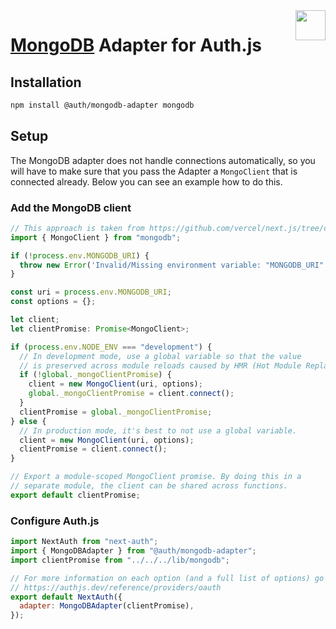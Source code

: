 <img align="right" src="/img/adapters/mongodb.svg" width="48" height="48" />

# <a href="https://www.mongodb.com">MongoDB</a> Adapter for Auth.js

## Installation

```bash npm2yarn
npm install @auth/mongodb-adapter mongodb
```

## Setup

The MongoDB adapter does not handle connections automatically, so you will have to make sure that you pass the Adapter a `MongoClient` that is connected already. Below you can see an example how to do this.

### Add the MongoDB client

```ts
// This approach is taken from https://github.com/vercel/next.js/tree/canary/examples/with-mongodb
import { MongoClient } from "mongodb";

if (!process.env.MONGODB_URI) {
  throw new Error('Invalid/Missing environment variable: "MONGODB_URI"');
}

const uri = process.env.MONGODB_URI;
const options = {};

let client;
let clientPromise: Promise<MongoClient>;

if (process.env.NODE_ENV === "development") {
  // In development mode, use a global variable so that the value
  // is preserved across module reloads caused by HMR (Hot Module Replacement).
  if (!global._mongoClientPromise) {
    client = new MongoClient(uri, options);
    global._mongoClientPromise = client.connect();
  }
  clientPromise = global._mongoClientPromise;
} else {
  // In production mode, it's best to not use a global variable.
  client = new MongoClient(uri, options);
  clientPromise = client.connect();
}

// Export a module-scoped MongoClient promise. By doing this in a
// separate module, the client can be shared across functions.
export default clientPromise;
```

### Configure Auth.js

```js
import NextAuth from "next-auth";
import { MongoDBAdapter } from "@auth/mongodb-adapter";
import clientPromise from "../../../lib/mongodb";

// For more information on each option (and a full list of options) go to
// https://authjs.dev/reference/providers/oauth
export default NextAuth({
  adapter: MongoDBAdapter(clientPromise),
});
```
